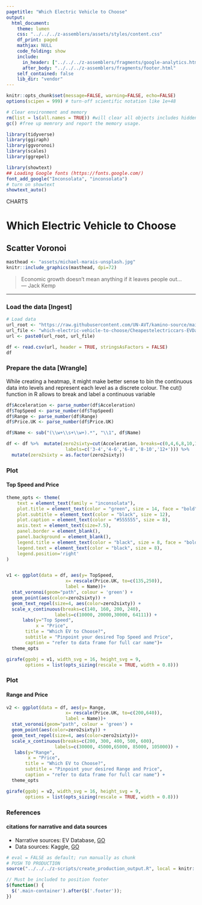 ```yaml
---
pagetitle: "Which Electric Vehicle to Choose"
output:
  html_document:
    theme: lumen
    css: "../../../z-assemblers/assets/styles/content.css"
    df_print: paged
    mathjax: NULL
    code_folding: show
    include:
      in_header: ["../../../z-assemblers/fragments/google-analytics.html", "../../../z-assemblers/fragments/header.html"]
      after_body: "../../../z-assemblers/fragments/footer.html"
    self_contained: false
    lib_dir: "vendor"
---
```


```r

knitr::opts_chunk$set(message=FALSE, warning=FALSE, echo=FALSE)
options(scipen = 999) # turn-off scientific notation like 1e+48

# Clear environment and memory
rm(list = ls(all.names = TRUE)) #will clear all objects includes hidden objects.
gc() #free up memrory and report the memory usage.

library(tidyverse)
library(ggiraph)
library(ggvoronoi)
library(scales)
library(ggrepel)

library(showtext)
## Loading Google fonts (https://fonts.google.com/)
font_add_google("Inconsolata", "inconsolata")
# turn on showtext
showtext_auto()

```

<div class="activity">
CHARTS
</div>

# Which Electric Vehicle to Choose
## Scatter Voronoi


```r

masthead <- "assets/michael-marais-unsplash.jpg"
knitr::include_graphics(masthead, dpi=72)

```

> Economic growth doesn't mean anything if it leaves people out...\
--- Jack Kemp


***

### Load the data [Ingest]

```r

# Load data
url_root <- "https://raw.githubusercontent.com/UN-AVT/kamino-source/main/sources/0-shared/data/"
url_file <- "which-electric-vehicle-to-choose/Cheapestelectriccars-EVDatabase.csv"
url <- paste0(url_root, url_file)

df <- read.csv(url, header = TRUE, stringsAsFactors = FALSE)
df


```

### Prepare the data [Wrangle]

While creating a heatmap, it might make better sense to bin the continuous data into levels and represent each level as a discrete colour. The cut() function in R allows to break and label a continuous variable

```r

df$Acceleration <- parse_number(df$Acceleration)
df$TopSpeed <- parse_number(df$TopSpeed)
df$Range <- parse_number(df$Range)
df$Price.UK <- parse_number(df$Price.UK)

df$Name <- sub("(\\w+\\s+\\w+).*", "\\1", df$Name)

df <- df %>%  mutate(zero2sixty=cut(Acceleration, breaks=c(0,4,6,8,10,12),
                      labels=c('3-4','4-6','6-8','8-10','12+'))) %>%
  mutate(zero2sixty = as.factor(zero2sixty))

```

### Plot 
#### Top Speed and Price


```r


theme_opts <- theme(
    text = element_text(family = "inconsolata"), 
    plot.title = element_text(color = "green", size = 14, face = "bold"),
    plot.subtitle = element_text(color = "black", size = 12),
    plot.caption = element_text(color = "#555555", size = 8),
    axis.text = element_text(size=7.5),
    panel.border = element_blank(),
    panel.background = element_blank(),
    legend.title = element_text(color = "black", size = 8, face = "bold"), # remove legend title
    legend.text = element_text(color = "black", size = 8),
    legend.position='right'
)


v1 <- ggplot(data = df, aes(y= TopSpeed,
                      x= rescale(Price.UK, to=c(135,250)),
                      label = Name))+
  stat_voronoi(geom="path", colour = 'green') +
  geom_point(aes(color=zero2sixty)) +
  geom_text_repel(size=4, aes(color=zero2sixty)) +
  scale_x_continuous(breaks=c(140, 160, 200, 240),
                  labels=c(10000, 20000,30000, 64111)) +
      labs(y="Top Speed",
           x = "Price",
       title = "Which EV to Choose?",
       subtitle = "Pinpoint your desired Top Speed and Price",
       caption = "refer to data frame for full car name")+
  theme_opts

girafe(ggobj = v1, width_svg = 16, height_svg = 9,
       options = list(opts_sizing(rescale = TRUE, width = 0.8)))

```
### Plot
#### Range and Price


```r

v2 <- ggplot(data = df, aes(y= Range,
                      x= rescale(Price.UK, to=c(200,640)),
                      label = Name))+
  stat_voronoi(geom="path", colour = 'green') +
  geom_point(aes(color=zero2sixty)) +
  geom_text_repel(size=4, aes(color=zero2sixty))+
  scale_x_continuous(breaks=c(200, 300, 400, 500, 600),
                  labels=c(30000, 45000,65000, 85000, 105000)) +
   labs(y="Range",
        x = "Price",
       title = "Which EV to Choose?",
       subtitle = "Pinpoint your desired Range and Price",
       caption = "refer to data frame for full car name") +
  theme_opts

girafe(ggobj = v2, width_svg = 16, height_svg = 9,
       options = list(opts_sizing(rescale = TRUE, width = 0.8)))

```

### References
#### citations for narrative and data sources

* Narrative sources: EV Database, [GO](https://ev-database.org){target="_blank"}
* Data sources: Kaggle, [GO](https://www.kaggle.com/kkhandekar/cheapest-electric-cars){target="_blank"}


```r

# eval = FALSE as default; run manually as chunk
# PUSH TO PRODUCTION
source("../../../z-scripts/create_production_output.R", local = knitr::knit_global())

```


```js

// Must be included to position footer
$(function() {
  $('.main-container').after($('.footer'));
})

```

